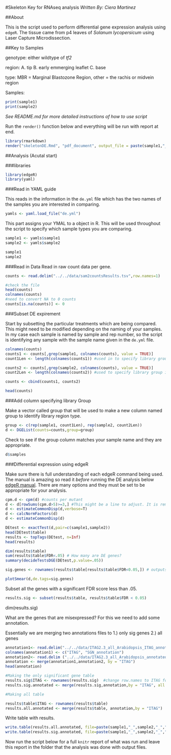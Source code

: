 #Skeleton Key for RNAseq analysis
*Written By: Ciera Martinez*

##About 

This is the script used to perform differential gene expression analysis using `edgeR`.  The tissue came from p4 leaves of *Solanum lycopersicum* using Laser Capture Microdissection. 

##Key to Samples

genotype: either wildtype of *tf2*

region: A. tip B. early emmerging leaflet C. base

type: MBR = Marginal Blastozone Region, other = the rachis or midvein region

Samples:
```r
print(sample1)
print(sample2)
```

*See README.md for more detailed instructions of how to use script*

Run the `render()` function below and everything will be run with report at end.
```r
library(rmarkdown)
render("skeletonDE.Rmd", "pdf_document", output_file = paste(sample1,"_",sample2,"_","DE.pdf",sep=""))
```  


##Analysis (Acutal start)

###libraries
```r
library(edgeR)
library(yaml)
```

###Read in YAML guide

This reads in the information in the `de.yml` file which has the two names of the samples you are interested in comparing. 
```r
yamls <- yaml.load_file("de.yml")
```

This part assigns your YMAL to a object in R.  This will be used throughout the script to specify which sample types you are comparing. 

```r
sample1 <- yamls$sample1
sample2 <- yamls$sample2

sample1
sample2
```

###Read in Data
Read in raw count data per gene.

```r
counts <- read.delim("../../data/sam2countsResults.tsv",row.names=1)

#check the file
head(counts)
colnames(counts)
#need to convert NA to 0 counts
counts[is.na(counts)] <- 0
```

###Subset DE expirement

Start by subsetting the particular treatments which are being compared. This might need to be modified depending on the naming of your samples.  In my case each sample is named by sample and rep number, so the script is identifying any sample with the sample name given in the `de.yml` file. 

```r
colnames(counts)
counts1 <- counts[,grep(sample1, colnames(counts), value = TRUE)]
count1Len <- length(colnames(counts1)) #used in to specify library group in next step.

counts2 <- counts[,grep(sample2, colnames(counts), value = TRUE)]
count2Len <- length(colnames(counts2)) #used to specify library group in next step. 

counts <- cbind(counts1, counts2)

head(counts)
```

###Add column specifying library Group

Make a vector called group that will be used to make a new column named group to identify library region type. 

```r
group <- c(rep(sample1, count1Len), rep(sample2, count2Len))
d <- DGEList(counts=counts,group=group)
```

Check to see if the group column matches your sample name and they are appropriate.

```r
d$samples
```

###Differential expression using edgeR

Make sure there is full understanding of each edgeR command being used. The manual is amazing so read it *before* running the DE analysis below  [edgeR manual](http://www.bioconductor.org/packages/release/bioc/vignettes/edgeR/inst/doc/edgeRUsersGuide.pdf). There are many options and they must be set to be appropriate for your analysis. 

```r
cpm.d <- cpm(d) #counts per mutant
d <- d[rowSums(cpm.d>5)>=3,] #This might be a line to adjust. It is removing genes with low counts. 
d <- estimateCommonDisp(d,verbose=T) 
d <- calcNormFactors(d)
d <- estimateCommonDisp(d)

DEtest <- exactTest(d,pair=c(sample1,sample2))
head(DEtest$table)
results <- topTags(DEtest, n=Inf)
head(results)

dim(results$table)
sum(results$table$FDR<.05) # How many are DE genes?
summary(decideTestsDGE(DEtest,p.value=.05))

sig.genes <- rownames(results$table[results$table$FDR<0.05,]) # outputs just significant gene names

plotSmear(d,de.tags=sig.genes)
```

Subset all the genes with a significant FDR score less than .05.  

```r
results.sig <- subset(results$table, results$table$FDR < 0.05)
```
dim(results.sig)

What are the genes that are misexpressed?
For this we need to add some annotation.

Essentially we are merging two annotations files to 1.) only sig genes 2.) all genes
```r

annotation1<- read.delim("../../data/ITAG2.3_all_Arabidopsis_ITAG_annotations.tsv", header=FALSE)  #Changed to the SGN human readable annotation
colnames(annotation1) <- c("ITAG", "SGN_annotation")
annotation2<- read.delim ("../../data/ITAG2.3_all_Arabidopsis_annotated.tsv")
annotation <- merge(annotation1,annotation2, by = "ITAG")
head(annotation)

#Making the only significant gene table
results.sig$ITAG <- rownames(results.sig)  #change row.names to ITAG for merging
results.sig.annotated <- merge(results.sig,annotation,by = "ITAG", all.x=TRUE) #This is merging only sig genes

#Making all table

results$table$ITAG <- rownames(results$table)
results.all.annotated <- merge(results$table, annotation,by = "ITAG")
```

Write table with results. 

```r
write.table(results.all.annotated, file=paste(sample1,"_",sample2,"_","DE_all.txt",sep=""),sep="\t",row.names=F)
write.table(results.sig.annotated, file=paste(sample1,"_",sample2,"_","DE_sig.txt",sep=""),sep="\t",row.names=F)
```

Now run the script below for a full `knitr` report of what was run and leave this report in the folder that the analysis was done with output files. 




